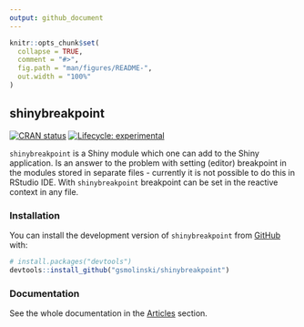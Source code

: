 ```yaml
---
output: github_document
---
```


<!-- README.md is generated from README.Rmd. Please edit that file -->

```r
knitr::opts_chunk$set(
  collapse = TRUE,
  comment = "#>",
  fig.path = "man/figures/README-",
  out.width = "100%"
)
```
## shinybreakpoint

<!-- badges: start -->
[![CRAN status](https://www.r-pkg.org/badges/version/shinybreakpoint)](https://CRAN.R-project.org/package=shinybreakpoint)
[![Lifecycle: experimental](https://img.shields.io/badge/lifecycle-experimental-orange.svg)](https://lifecycle.r-lib.org/articles/stages.html#experimental)
<!-- badges: end -->

`shinybreakpoint` is a Shiny module which one can add to the Shiny application. Is an answer to the problem with setting (editor) breakpoint in the modules stored in separate files - currently it is not possible to do this in RStudio IDE. With `shinybreakpoint` breakpoint can be set in the reactive context in any file.

### Installation

You can install the development version of `shinybreakpoint` from [GitHub](https://github.com/) with:

``` r
# install.packages("devtools")
devtools::install_github("gsmolinski/shinybreakpoint")
```

### Documentation

See the whole documentation in the [Articles](https://gsmolinski.github.io/shinybreakpoint/articles/index.html) section.
